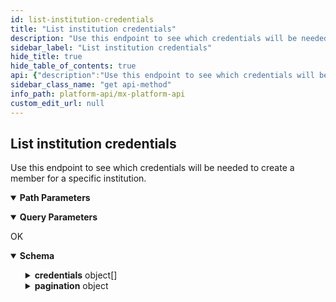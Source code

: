```yaml
---
id: list-institution-credentials
title: "List institution credentials"
description: "Use this endpoint to see which credentials will be needed to create a member for a specific institution."
sidebar_label: "List institution credentials"
hide_title: true
hide_table_of_contents: true
api: {"description":"Use this endpoint to see which credentials will be needed to create a member for a specific institution.","operationId":"listInstitutionCredentials","parameters":[{"description":"The institution_code of the institution.","example":"chase","in":"path","name":"institution_code","required":true,"schema":{"type":"string"}},{"description":"Specify current page.","example":1,"in":"query","name":"page","schema":{"type":"integer"}},{"description":"Specify records per page.","example":10,"in":"query","name":"records_per_page","schema":{"type":"integer"}}],"responses":{"200":{"content":{"application/vnd.mx.api.v1+json":{"schema":{"properties":{"credentials":{"items":{"properties":{"display_order":{"example":1,"nullable":true,"type":"integer"},"field_name":{"example":"LOGIN","nullable":true,"type":"string"},"field_type":{"example":"TEXT","nullable":true,"type":"string"},"guid":{"example":"CRD-1ec152cd-e628-e81a-e852-d1e7104624da","nullable":true,"type":"string"},"label":{"example":"Username","nullable":true,"type":"string"},"type":{"example":"TEXT","nullable":true,"type":"string"}},"type":"object"},"type":"array"},"pagination":{"properties":{"current_page":{"example":1,"type":"integer"},"per_page":{"example":25,"type":"integer"},"total_entries":{"example":1,"type":"integer"},"total_pages":{"example":1,"type":"integer"}},"type":"object"}},"type":"object"}}},"description":"OK"}},"tags":["institutions"],"method":"get","path":"/institutions/{institution_code}/credentials","servers":[{"url":"https://api.mx.com"},{"url":"https://int-api.mx.com"}],"security":[{"basicAuth":[]}],"securitySchemes":{"basicAuth":{"scheme":"basic","type":"http"}},"info":{"contact":{"name":"MX Platform API","url":"https://www.mx.com/products/platform-api"},"description":"The MX Platform API is a powerful, fully-featured API designed to make aggregating and enhancing financial data easy and reliable. It can seamlessly connect your app or website to tens of thousands of financial institutions.","title":"MX Platform API","version":"0.1.0"},"postman":{"name":"List institution credentials","description":{"content":"Use this endpoint to see which credentials will be needed to create a member for a specific institution.","type":"text/plain"},"url":{"path":["institutions",":institution_code","credentials"],"host":["{{baseUrl}}"],"query":[{"disabled":false,"description":{"content":"Specify current page.","type":"text/plain"},"key":"page","value":""},{"disabled":false,"description":{"content":"Specify records per page.","type":"text/plain"},"key":"records_per_page","value":""}],"variable":[{"disabled":false,"description":{"content":"(Required) The institution_code of the institution.","type":"text/plain"},"type":"any","value":"","key":"institution_code"}]},"header":[{"key":"Accept","value":"application/vnd.mx.api.v1+json"}],"method":"GET"}}
sidebar_class_name: "get api-method"
info_path: platform-api/mx-platform-api
custom_edit_url: null
---
```



## List institution credentials



Use this endpoint to see which credentials will be needed to create a member for a specific institution.

<details style={{"marginBottom":"1rem"}} data-collapsed={false} open={true}><summary style={{}}><strong>Path Parameters</strong></summary><div><ul><ParamsItem className={"paramsItem"} param={{"description":"The institution_code of the institution.","example":"chase","in":"path","name":"institution_code","required":true,"schema":{"type":"string"}}}></ParamsItem></ul></div></details><details style={{"marginBottom":"1rem"}} data-collapsed={false} open={true}><summary style={{}}><strong>Query Parameters</strong></summary><div><ul><ParamsItem className={"paramsItem"} param={{"description":"Specify current page.","example":1,"in":"query","name":"page","schema":{"type":"integer"}}}></ParamsItem><ParamsItem className={"paramsItem"} param={{"description":"Specify records per page.","example":10,"in":"query","name":"records_per_page","schema":{"type":"integer"}}}></ParamsItem></ul></div></details><div><ApiTabs><TabItem label={"200"} value={"200"}><div>

OK

</div><div><MimeTabs schemaType={"response"}><TabItem label={"application/vnd.mx.api.v1+json"} value={"application/vnd.mx.api.v1+json"}><SchemaTabs><TabItem label={"Schema"} value={"Schema"}><details style={{}} data-collapsed={false} open={true}><summary style={{"textAlign":"left"}}><strong>Schema</strong></summary><div style={{"textAlign":"left","marginLeft":"1rem"}}></div><ul style={{"marginLeft":"1rem"}}><SchemaItem collapsible={true} className={"schemaItem"}><details style={{}}><summary style={{}}><strong>credentials</strong><span style={{"opacity":"0.6"}}> object[]</span></summary><div style={{"marginLeft":"1rem"}}><li><div style={{"fontSize":"var(--ifm-code-font-size)","opacity":"0.6","marginLeft":"-.5rem","paddingBottom":".5rem"}}>Array [</div></li><SchemaItem collapsible={false} name={"display_order"} required={false} schemaName={"integer"} qualifierMessage={undefined} schema={{"example":1,"nullable":true,"type":"integer"}}></SchemaItem><SchemaItem collapsible={false} name={"field_name"} required={false} schemaName={"string"} qualifierMessage={undefined} schema={{"example":"LOGIN","nullable":true,"type":"string"}}></SchemaItem><SchemaItem collapsible={false} name={"field_type"} required={false} schemaName={"string"} qualifierMessage={undefined} schema={{"example":"TEXT","nullable":true,"type":"string"}}></SchemaItem><SchemaItem collapsible={false} name={"guid"} required={false} schemaName={"string"} qualifierMessage={undefined} schema={{"example":"CRD-1ec152cd-e628-e81a-e852-d1e7104624da","nullable":true,"type":"string"}}></SchemaItem><SchemaItem collapsible={false} name={"label"} required={false} schemaName={"string"} qualifierMessage={undefined} schema={{"example":"Username","nullable":true,"type":"string"}}></SchemaItem><SchemaItem collapsible={false} name={"type"} required={false} schemaName={"string"} qualifierMessage={undefined} schema={{"example":"TEXT","nullable":true,"type":"string"}}></SchemaItem><li><div style={{"fontSize":"var(--ifm-code-font-size)","opacity":"0.6","marginLeft":"-.5rem"}}>]</div></li></div></details></SchemaItem><SchemaItem collapsible={true} className={"schemaItem"}><details style={{}}><summary style={{}}><strong>pagination</strong><span style={{"opacity":"0.6"}}> object</span></summary><div style={{"marginLeft":"1rem"}}><SchemaItem collapsible={false} name={"current_page"} required={false} schemaName={"integer"} qualifierMessage={undefined} schema={{"example":1,"type":"integer"}}></SchemaItem><SchemaItem collapsible={false} name={"per_page"} required={false} schemaName={"integer"} qualifierMessage={undefined} schema={{"example":25,"type":"integer"}}></SchemaItem><SchemaItem collapsible={false} name={"total_entries"} required={false} schemaName={"integer"} qualifierMessage={undefined} schema={{"example":1,"type":"integer"}}></SchemaItem><SchemaItem collapsible={false} name={"total_pages"} required={false} schemaName={"integer"} qualifierMessage={undefined} schema={{"example":1,"type":"integer"}}></SchemaItem></div></details></SchemaItem></ul></details></TabItem><TabItem label={"Example (from schema)"} value={"Example (from schema)"}><ResponseSamples responseExample={"{\n  \"credentials\": [\n    {\n      \"display_order\": 1,\n      \"field_name\": \"LOGIN\",\n      \"field_type\": \"TEXT\",\n      \"guid\": \"CRD-1ec152cd-e628-e81a-e852-d1e7104624da\",\n      \"label\": \"Username\",\n      \"type\": \"TEXT\"\n    }\n  ],\n  \"pagination\": {\n    \"current_page\": 1,\n    \"per_page\": 25,\n    \"total_entries\": 1,\n    \"total_pages\": 1\n  }\n}"} language={"json"}></ResponseSamples></TabItem></SchemaTabs></TabItem></MimeTabs></div></TabItem></ApiTabs></div>
      